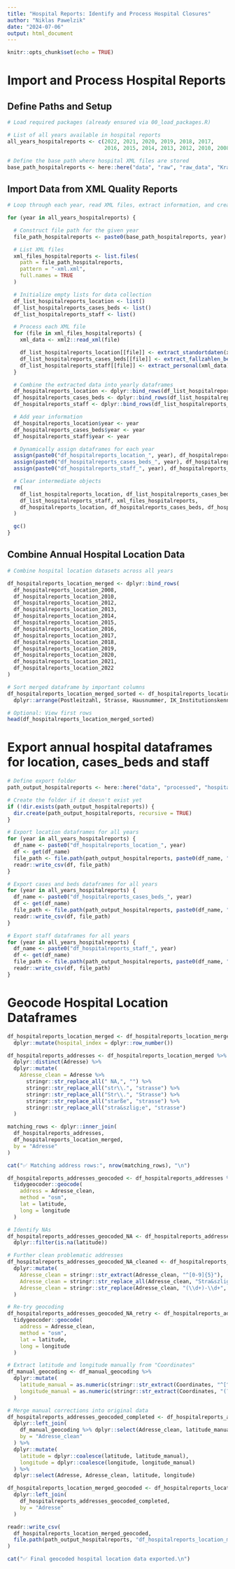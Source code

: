 ```yaml
---
title: "Hospital Reports: Identify and Process Hospital Closures"
author: "Niklas Pawelzik"
date: "2024-07-06"
output: html_document
---
```


```r
knitr::opts_chunk$set(echo = TRUE)
```

# Import and Process Hospital Reports

## Define Paths and Setup

```r
# Load required packages (already ensured via 00_load_packages.R)

# List of all years available in hospital reports
all_years_hospitalreports <- c(2022, 2021, 2020, 2019, 2018, 2017, 
                               2016, 2015, 2014, 2013, 2012, 2010, 2008)

# Define the base path where hospital XML files are stored
base_path_hospitalreports <- here::here("data", "raw", "raw_data", "Krankenhaus_Qualitaetsberichte_2008-2022", "xml_")
```

## Import Data from XML Quality Reports

```r
# Loop through each year, read XML files, extract information, and create dataframes

for (year in all_years_hospitalreports) {

  # Construct file path for the given year
  file_path_hospitalreports <- paste0(base_path_hospitalreports, year)

  # List XML files
  xml_files_hospitalreports <- list.files(
    path = file_path_hospitalreports,
    pattern = "-xml.xml",
    full.names = TRUE
  )

  # Initialize empty lists for data collection
  df_list_hospitalreports_location <- list()
  df_list_hospitalreports_cases_beds <- list()
  df_list_hospitalreports_staff <- list()

  # Process each XML file
  for (file in xml_files_hospitalreports) {
    xml_data <- xml2::read_xml(file)

    df_list_hospitalreports_location[[file]] <- extract_standortdaten(xml_data)
    df_list_hospitalreports_cases_beds[[file]] <- extract_fallzahlen_bettzahlen(xml_data)
    df_list_hospitalreports_staff[[file]] <- extract_personal(xml_data)
  }

  # Combine the extracted data into yearly dataframes
  df_hospitalreports_location <- dplyr::bind_rows(df_list_hospitalreports_location)
  df_hospitalreports_cases_beds <- dplyr::bind_rows(df_list_hospitalreports_cases_beds)
  df_hospitalreports_staff <- dplyr::bind_rows(df_list_hospitalreports_staff)

  # Add year information
  df_hospitalreports_location$year <- year
  df_hospitalreports_cases_beds$year <- year
  df_hospitalreports_staff$year <- year

  # Dynamically assign dataframes for each year
  assign(paste0("df_hospitalreports_location_", year), df_hospitalreports_location)
  assign(paste0("df_hospitalreports_cases_beds_", year), df_hospitalreports_cases_beds)
  assign(paste0("df_hospitalreports_staff_", year), df_hospitalreports_staff)

  # Clear intermediate objects
  rm(
    df_list_hospitalreports_location, df_list_hospitalreports_cases_beds,
    df_list_hospitalreports_staff, xml_files_hospitalreports,
    df_hospitalreports_location, df_hospitalreports_cases_beds, df_hospitalreports_staff
  )

  gc()
}
```

## Combine Annual Hospital Location Data

```r
# Combine hospital location datasets across all years

df_hospitalreports_location_merged <- dplyr::bind_rows(
  df_hospitalreports_location_2008,
  df_hospitalreports_location_2010,
  df_hospitalreports_location_2012,
  df_hospitalreports_location_2013,
  df_hospitalreports_location_2014,
  df_hospitalreports_location_2015,
  df_hospitalreports_location_2016,
  df_hospitalreports_location_2017,
  df_hospitalreports_location_2018,
  df_hospitalreports_location_2019,
  df_hospitalreports_location_2020,
  df_hospitalreports_location_2021,
  df_hospitalreports_location_2022
)

# Sort merged dataframe by important columns
df_hospitalreports_location_merged_sorted <- df_hospitalreports_location_merged %>%
  dplyr::arrange(Postleitzahl, Strasse, Hausnummer, IK_Institutionskennzeichen, Name, year)

# Optional: View first rows
head(df_hospitalreports_location_merged_sorted)
```

# Export annual hospital dataframes for location, cases_beds and staff 

```r
# Define export folder
path_output_hospitalreports <- here::here("data", "processed", "hospital_reports")

# Create the folder if it doesn't exist yet
if (!dir.exists(path_output_hospitalreports)) {
  dir.create(path_output_hospitalreports, recursive = TRUE)
}

# Export location dataframes for all years
for (year in all_years_hospitalreports) {
  df_name <- paste0("df_hospitalreports_location_", year)
  df <- get(df_name)
  file_path <- file.path(path_output_hospitalreports, paste0(df_name, ".csv"))
  readr::write_csv(df, file_path)
}

# Export cases and beds dataframes for all years
for (year in all_years_hospitalreports) {
  df_name <- paste0("df_hospitalreports_cases_beds_", year)
  df <- get(df_name)
  file_path <- file.path(path_output_hospitalreports, paste0(df_name, ".csv"))
  readr::write_csv(df, file_path)
}

# Export staff dataframes for all years
for (year in all_years_hospitalreports) {
  df_name <- paste0("df_hospitalreports_staff_", year)
  df <- get(df_name)
  file_path <- file.path(path_output_hospitalreports, paste0(df_name, ".csv"))
  readr::write_csv(df, file_path)
}

```

# Geocode Hospital Location Dataframes

```r
df_hospitalreports_location_merged <- df_hospitalreports_location_merged %>%
  dplyr::mutate(hospital_index = dplyr::row_number())

```

```r
df_hospitalreports_addresses <- df_hospitalreports_location_merged %>%
  dplyr::distinct(Adresse) %>%
  dplyr::mutate(
    Adresse_clean = Adresse %>%
      stringr::str_replace_all(" NA,", "") %>%
      stringr::str_replace_all("str\\.", "strasse") %>%
      stringr::str_replace_all("Str\\.", "Strasse") %>%
      stringr::str_replace_all("starße", "strasse") %>%
      stringr::str_replace_all("stra&szlig;e", "strasse")
  )

```


```r
matching_rows <- dplyr::inner_join(
  df_hospitalreports_addresses,
  df_hospitalreports_location_merged,
  by = "Adresse"
)

cat("✅ Matching address rows:", nrow(matching_rows), "\n")

```

```r
df_hospitalreports_addresses_geocoded <- df_hospitalreports_addresses %>%
  tidygeocoder::geocode(
    address = Adresse_clean,
    method = "osm",
    lat = latitude,
    long = longitude
  )

```

```r
# Identify NAs
df_hospitalreports_addresses_geocoded_NA <- df_hospitalreports_addresses_geocoded %>%
  dplyr::filter(is.na(latitude))

# Further clean problematic addresses
df_hospitalreports_addresses_geocoded_NA_cleaned <- df_hospitalreports_addresses_geocoded_NA %>%
  dplyr::mutate(
    Adresse_clean = stringr::str_extract(Adresse_clean, "^[0-9]{5}"),
    Adresse_clean = stringr::str_replace_all(Adresse_clean, "Stra&szlig;e", "Strasse"),
    Adresse_clean = stringr::str_replace(Adresse_clean, "(\\d+)-\\d+", "\\1")
  )

# Re-try geocoding
df_hospitalreports_addresses_geocoded_NA_retry <- df_hospitalreports_addresses_geocoded_NA_cleaned %>%
  tidygeocoder::geocode(
    address = Adresse_clean,
    method = "osm",
    lat = latitude,
    long = longitude
  )

```

```r
# Extract latitude and longitude manually from "Coordinates"
df_manual_geocoding <- df_manual_geocoding %>%
  dplyr::mutate(
    latitude_manual = as.numeric(stringr::str_extract(Coordinates, "^[^,]+")),
    longitude_manual = as.numeric(stringr::str_extract(Coordinates, "(?<=,).*"))
  )

# Merge manual corrections into original data
df_hospitalreports_addresses_geocoded_completed <- df_hospitalreports_addresses_geocoded %>%
  dplyr::left_join(
    df_manual_geocoding %>% dplyr::select(Adresse_clean, latitude_manual, longitude_manual),
    by = "Adresse_clean"
  ) %>%
  dplyr::mutate(
    latitude = dplyr::coalesce(latitude, latitude_manual),
    longitude = dplyr::coalesce(longitude, longitude_manual)
  ) %>%
  dplyr::select(Adresse, Adresse_clean, latitude, longitude)

```

```r
df_hospitalreports_location_merged_geocoded <- df_hospitalreports_location_merged %>%
  dplyr::left_join(
    df_hospitalreports_addresses_geocoded_completed,
    by = "Adresse"
  )

```

```r
readr::write_csv(
  df_hospitalreports_location_merged_geocoded,
  file.path(path_output_hospitalreports, "df_hospitalreports_location_merged_geocoded.csv")
)

cat("✅ Final geocoded hospital location data exported.\n")

```


